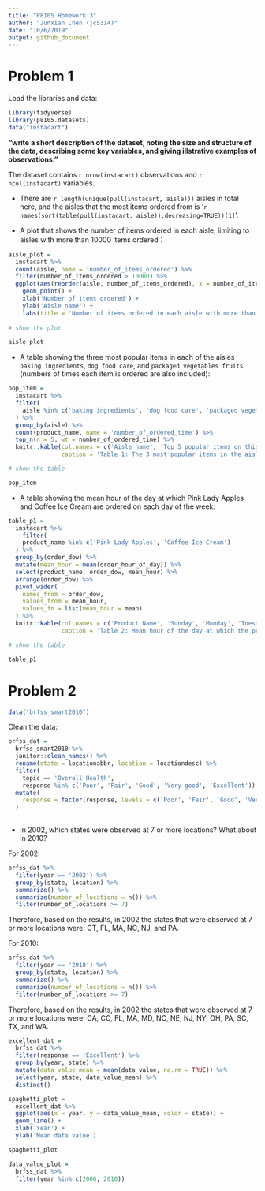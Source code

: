 ```yaml
---
title: "P8105 Homework 3"
author: "Junxian Chen (jc5314)"
date: "10/6/2019"
output: github_document
---
```


# Problem 1

Load the libraries and data:

```r
library(tidyverse)
library(p8105.datasets)
data("instacart")
```

**"write a short description of the dataset, noting the size and structure of the data, describing some key variables, and giving illstrative examples of observations."**

The dataset contains `r nrow(instacart)` observations and `r ncol(instacart)` variables.

* There are `r length(unique(pull(instacart, aisle)))` aisles in total here, and the aisles that the most items ordered from is '`r names(sort(table(pull(instacart, aisle)),decreasing=TRUE))[1]`'.

* A plot that shows the number of items ordered in each aisle, limiting to aisles with more than 10000 items ordered：

```r
aisle_plot = 
  instacart %>% 
  count(aisle, name = 'number_of_items_ordered') %>%
  filter(number_of_items_ordered > 10000) %>%
  ggplot(aes(reorder(aisle, number_of_items_ordered), x = number_of_items_ordered)) + 
    geom_point() +
    xlab('Number of items ordered') +
    ylab('Aisle name') +
    labs(title = 'Number of items ordered in each aisle with more than 10000 items ordered')
  
# show the plot

aisle_plot
```

* A table showing the three most popular items in each of the aisles `baking ingredients`, `dog food care`, and `packaged vegetables fruits` (numbers of times each item is ordered are also included):

```r
pop_item = 
  instacart %>% 
  filter(
    aisle %in% c('baking ingredients', 'dog food care', 'packaged vegetables fruits')
  ) %>% 
  group_by(aisle) %>% 
  count(product_name, name = 'number_of_ordered_time') %>% 
  top_n(n = 5, wt = number_of_ordered_time) %>% 
  knitr::kable(col.names = c('Aisle name', 'Top 5 popular items on this aisle', 'Number of ordered time'),
               caption = 'Table 1: The 3 most popular items in the aisles and their numbers of time being ordered.')

# show the table

pop_item
```

* A table showing the mean hour of the day at which Pink Lady Apples and Coffee Ice Cream are ordered on each day of the week:

```r
table_p1 = 
  instacart %>% 
    filter(
    product_name %in% c('Pink Lady Apples', 'Coffee Ice Cream')
  ) %>% 
  group_by(order_dow) %>% 
  mutate(mean_hour = mean(order_hour_of_day)) %>% 
  select(product_name, order_dow, mean_hour) %>% 
  arrange(order_dow) %>% 
  pivot_wider(
    names_from = order_dow,
    values_from = mean_hour,
    values_fn = list(mean_hour = mean)
  ) %>% 
  knitr::kable(col.names = c('Product Name', 'Sunday', 'Monday', 'Tuesday', 'Wednesday', 'Thursday', 'Friday', 'Saturday'),
               caption = 'Table 2: Mean hour of the day at which the product was ordered on each day of the week.') 

# show the table

table_p1
```

# Problem 2

```r
data("brfss_smart2010")
```

Clean the data:

```r
brfss_dat = 
  brfss_smart2010 %>% 
  janitor::clean_names() %>% 
  rename(state = locationabbr, location = locationdesc) %>% 
  filter(
    topic == 'Overall Health',
    response %in% c('Poor', 'Fair', 'Good', 'Very good', 'Excellent')) %>% 
  mutate(
    response = factor(response, levels = c('Poor', 'Fair', 'Good', 'Very good', 'Excellent'))
  )
  
```

* In 2002, which states were observed at 7 or more locations? What about in 2010?

For 2002:

```r
brfss_dat %>% 
  filter(year == '2002') %>% 
  group_by(state, location) %>% 
  summarize() %>% 
  summarize(number_of_locations = n()) %>% 
  filter(number_of_locations >= 7)
```

Therefore, based on the results, in 2002 the states that were observed at 7 or more locations were: CT, FL, MA, NC, NJ, and PA.

For 2010:

```r
brfss_dat %>% 
  filter(year == '2010') %>% 
  group_by(state, location) %>% 
  summarize() %>% 
  summarize(number_of_locations = n()) %>% 
  filter(number_of_locations >= 7)
```

Therefore, based on the results, in 2002 the states that were observed at 7 or more locations were: CA, CO, FL, MA, MD, NC, NE, NJ, NY, OH, PA, SC, TX, and WA.

```r
excellent_dat =   
  brfss_dat %>% 
  filter(response == 'Excellent') %>% 
  group_by(year, state) %>% 
  mutate(data_value_mean = mean(data_value, na.rm = TRUE)) %>% 
  select(year, state, data_value_mean) %>% 
  distinct()
```

```r
spaghetti_plot = 
  excellent_dat %>% 
  ggplot(aes(x = year, y = data_value_mean, color = state)) +
  geom_line() +
  xlab('Year') + 
  ylab('Mean data value')

spaghetti_plot
```

```r
data_value_plot = 
  brfss_dat %>% 
  filter(year %in% c(2006, 2010))
```

